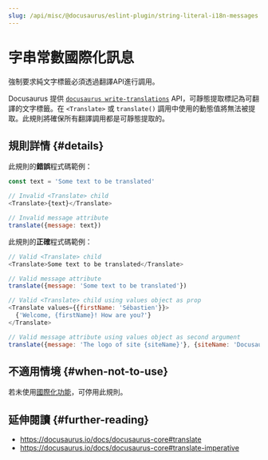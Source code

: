 ```yaml
---
slug: /api/misc/@docusaurus/eslint-plugin/string-literal-i18n-messages
---
```


# 字串常數國際化訊息

強制要求純文字標籤必須透過翻譯API進行調用。

Docusaurus 提供 [`docusaurus write-translations`](../../../cli.mdx#docusaurus-write-translations-sitedir) API，可靜態提取標記為可翻譯的文字標籤。在 `<Translate>` 或 `translate()` 調用中使用的動態值將無法被提取。此規則將確保所有翻譯調用都是可靜態提取的。

## 規則詳情 {#details}

此規則的**錯誤**程式碼範例：

```js
const text = 'Some text to be translated'

// Invalid <Translate> child
<Translate>{text}</Translate>

// Invalid message attribute
translate({message: text})
```

此規則的**正確**程式碼範例：

```js
// Valid <Translate> child
<Translate>Some text to be translated</Translate>

// Valid message attribute
translate({message: 'Some text to be translated'})

// Valid <Translate> child using values object as prop
<Translate values={{firstName: 'Sébastien'}}>
  {'Welcome, {firstName}! How are you?'}
</Translate>

// Valid message attribute using values object as second argument
translate({message: 'The logo of site {siteName}'}, {siteName: 'Docusaurus'})
```

## 不適用情境 {#when-not-to-use}

若未使用[國際化功能](../../../i18n/i18n-introduction.mdx)，可停用此規則。

## 延伸閱讀 {#further-reading}

- https://docusaurus.io/docs/docusaurus-core#translate
- https://docusaurus.io/docs/docusaurus-core#translate-imperative